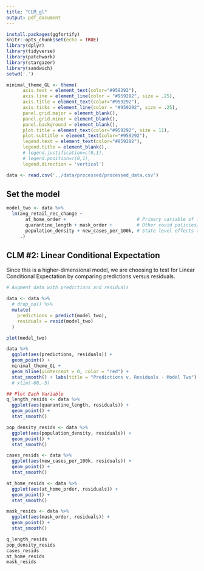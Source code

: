 ```yaml
---
title: "CLM_gl"
output: pdf_document
---
```


```r
install.packages(ggfortify)
knitr::opts_chunk$set(echo = TRUE)
library(dplyr)
library(tidyverse)
library(patchwork)
library(stargazer)
library(sandwich)
setwd('.')

minimal_theme_GL <- theme(
      axis.text = element_text(color="#959292"),
      axis.line = element_line(color = "#959292", size = .25), 
      axis.title = element_text(color="#959292"),
      axis.ticks = element_line(color = "#959292", size = .25),
      panel.grid.major = element_blank(), 
      panel.grid.minor = element_blank(), 
      panel.background = element_blank(), 
      plot.title = element_text(color="#959292", size = 11),
      plot.subtitle = element_text(color="#959292"),
      legend.text = element_text(color="#959292"), 
      legend.title = element_blank(), 
      # legend.justification=c(0,1), 
      # legend.position=c(0,1), 
      legend.direction = 'vertical')
```

```r
data <- read.csv('../data/processed/processed_data.csv')
```

## Set the model 
```r
model_two <- data %>%
  lm(avg_retail_rec_change ~ 
       at_home_order +                          # Primary variable of interest
       quarantine_length + mask_order +         # Other covid policies/happenings that may confound
       population_density + new_cases_per_100k, # State level effects that may confound
     .) 
```

## CLM #2: Linear Conditional Expectation

Since this is a higher-dimensional model, we are choosing to test for Linear Conditional Expectation by comparing predictions versus residuals. 
```r
# Augment data with predictions and residuals

data <- data %>%
  # drop_na() %>%
  mutate(
    predictions = predict(model_two), 
    residuals = resid(model_two)
  )

plot(model_two)

data %>%
  ggplot(aes(predictions, residuals)) + 
  geom_point() + 
  minimal_theme_GL +
  geom_hline(yintercept = 0, color = "red") +
  stat_smooth() + labs(title = "Predictions v. Residuals - Model Two") #+
  # xlim(-60,-5)

## Plot Each Variable
q_length_resids <- data %>% 
  ggplot(aes(quarantine_length, residuals)) + 
  geom_point() + 
  stat_smooth()

pop_density_resids <- data %>% 
  ggplot(aes(population_density, residuals)) + 
  geom_point() + 
  stat_smooth()

cases_resids <- data %>% 
  ggplot(aes(new_cases_per_100k, residuals)) + 
  geom_point() + 
  stat_smooth()

at_home_resids <- data %>% 
  ggplot(aes(at_home_order, residuals)) + 
  geom_point() + 
  stat_smooth()

mask_resids <- data %>% 
  ggplot(aes(mask_order, residuals)) + 
  geom_point() + 
  stat_smooth()

q_length_resids
pop_density_resids
cases_resids
at_home_resids
mask_resids
```


